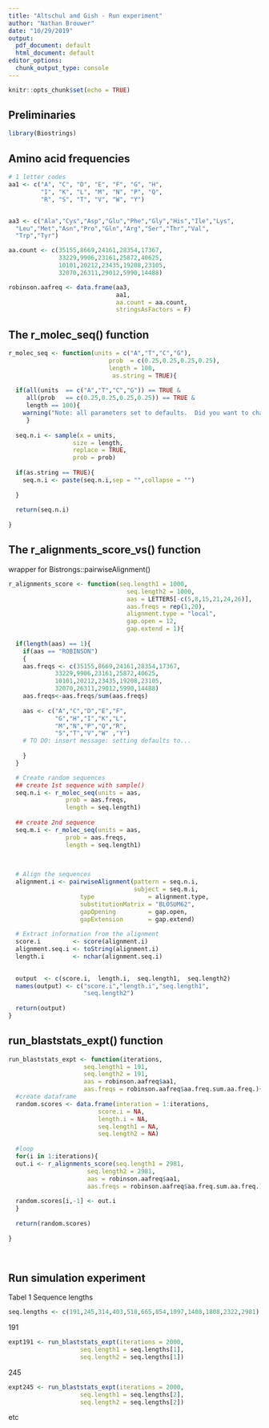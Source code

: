 ```yaml
---
title: "Altschul and Gish - Run experiment"
author: "Nathan Brouwer"
date: "10/29/2019"
output:
  pdf_document: default
  html_document: default
editor_options: 
  chunk_output_type: console
---
```


```r
knitr::opts_chunk$set(echo = TRUE)
```

## Preliminaries

```r
library(Biostrings)
```



## Amino acid frequencies

```r
# 1 letter codes 
aa1 <- c("A", "C", "D", "E", "F", "G", "H",
         "I", "K", "L", "M", "N", "P", "Q",
         "R", "S", "T", "V", "W", "Y")


aa3 <- c("Ala","Cys","Asp","Glu","Phe","Gly","His","Ile","Lys",
  "Leu","Met","Asn","Pro","Gln","Arg","Ser","Thr","Val",
  "Trp","Tyr")

aa.count <- c(35155,8669,24161,28354,17367,
              33229,9906,23161,25872,40625,
              10101,20212,23435,19208,23105,
              32070,26311,29012,5990,14488)

robinson.aafreq <- data.frame(aa3,
                              aa1,
                              aa.count = aa.count, 
                              stringsAsFactors = F)
```


## The r_molec_seq() function

```r
r_molec_seq <- function(units = c("A","T","C","G"),
                            prob  = c(0.25,0.25,0.25,0.25),
                            length = 100,
                             as.string = TRUE){ 
  
  if(all(units  == c("A","T","C","G")) == TRUE &
     all(prob   == c(0.25,0.25,0.25,0.25)) == TRUE &
     length == 100){
    warning("Note: all parameters set to defaults.  Did you want to change something?")
     }
  
  seq.n.i <- sample(x = units, 
                  size = length, 
                  replace = TRUE, 
                  prob = prob)
  
  if(as.string == TRUE){
    seq.n.i <- paste(seq.n.i,sep = "",collapse = "") 
  
  }
  
  return(seq.n.i)
  
}
```



## The r_alignments_score_vs() function

wrapper for Bistrongs::pairwiseAlignment()

```r
r_alignments_score <- function(seq.length1 = 1000,
                                 seq.length2 = 1000,
                                 aas = LETTERS[-c(5,8,15,21,24,26)],
                                 aas.freqs = rep(1,20),
                                 alignment.type = "local",
                                 gap.open = 12, 
                                 gap.extend = 1){
  
  if(length(aas) == 1){
    if(aas == "ROBINSON")
    {
    aas.freqs <- c(35155,8669,24161,28354,17367,
             33229,9906,23161,25872,40625,
             10101,20212,23435,19208,23105,
             32070,26311,29012,5990,14488)
    aas.freqs<-aas.freqs/sum(aas.freqs)
    
    aas <- c("A","C","D","E","F",
             "G","H","I","K","L",
             "M","N","P","Q","R",
             "S","T","V","W" ,"Y")
    # TO DO: insert message: setting defaults to...
    
    }
  }

  # Create random sequences
  ## create 1st sequence with sample()
  seq.n.i <- r_molec_seq(units = aas,
                prob = aas.freqs,
                length = seq.length1)
  
  ## create 2nd sequence
  seq.m.i <- r_molec_seq(units = aas,
                prob = aas.freqs,
                length = seq.length1)
  

  
  # Align the sequences
  alignment.i <- pairwiseAlignment(pattern = seq.n.i, 
                                   subject = seq.m.i,
                    type               = alignment.type,
                    substitutionMatrix = "BLOSUM62",
                    gapOpening         = gap.open,
                    gapExtension       = gap.extend)
  
  # Extract information from the alignment
  score.i         <- score(alignment.i)
  alignment.seq.i <- toString(alignment.i)
  length.i        <- nchar(alignment.seq.i)

  
  output  <- c(score.i,  length.i,  seq.length1,  seq.length2)
  names(output) <- c("score.i","length.i","seq.length1",
                     "seq.length2")
  
  return(output)
}  
```



## run_blaststats_expt() function



```r
run_blaststats_expt <- function(iterations, 
                     seq.length1 = 191,
                     seq.length2 = 191,
                     aas = robinson.aafreq$aa1,
                     aas.freqs = robinson.aafreq$aa.freq.sum.aa.freq.){
  #create dataframe
  random.scores <- data.frame(interation = 1:iterations,
                         score.i = NA,
                         length.i = NA,
                         seq.length1 = NA, 
                         seq.length2 = NA)
  
  #loop
  for(i in 1:iterations){
  out.i <- r_alignments_score(seq.length1 = 2981, 
                      seq.length2 = 2981, 
                      aas = robinson.aafreq$aa1,
                      aas.freqs = robinson.aafreq$aa.freq.sum.aa.freq.)
  
  random.scores[i,-1] <- out.i
  }
  
  return(random.scores)
                     
}
  



```


## Run simulation experiment

Tabel 1 Sequence lengths

```r
seq.lengths <- c(191,245,314,403,518,665,854,1097,1408,1808,2322,2981)
```

191 
```r
expt191 <- run_blaststats_expt(iterations = 2000,
                    seq.length1 = seq.lengths[1],
                    seq.length2 = seq.lengths[1])
```

245
```r
expt245 <- run_blaststats_expt(iterations = 2000,
                    seq.length1 = seq.lengths[2],
                    seq.length2 = seq.lengths[2])
```

etc
